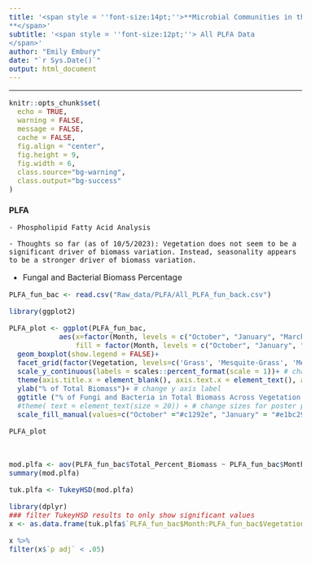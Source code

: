 ```yaml
---
title: '<span style = ''font-size:14pt;''>**Microbial Communities in the changing vegetation of the Chihuahuan Desert 
**</span>'
subtitle: '<span style = ''font-size:12pt;''> All PLFA Data
</span>'
author: "Emily Embury"
date: "`r Sys.Date()`"
output: html_document
---
```

<style type="text/css">
/* Whole document: */ 
body{
  font-size: 12pt;
}
/* Headers */
h1{
  font-size: 12pt;
}
</style>

---

```r
knitr::opts_chunk$set(
  echo = TRUE,              
  warning = FALSE,       
  message = FALSE,  
  cache = FALSE,        
  fig.align = "center", 
  fig.height = 9,
  fig.width = 6,
  class.source="bg-warning",
  class.output="bg-success"
)

```

# **PLFA**
    - Phospholipid Fatty Acid Analysis

    - Thoughts so far (as of 10/5/2023): Vegetation does not seem to be a significant driver of biomass variation. Instead, seasonality appears to be a stronger driver of biomass variation.

- Fungal and Bacterial Biomass Percentage
```r
PLFA_fun_bac <- read.csv("Raw_data/PLFA/All_PLFA_fun_back.csv")

library(ggplot2)

PLFA_plot <- ggplot(PLFA_fun_bac,
            aes(x=factor(Month, levels = c("October", "January", "March", "May", "July")), y = Total_Percent_Biomass,
                fill = factor(Month, levels = c("October", "January", "March", "May", "July"))))+  #change bar order
  geom_boxplot(show.legend = FALSE)+
  facet_grid(factor(Vegetation, levels=c('Grass', 'Mesquite-Grass', 'Mesquite'))~ Type)+
  scale_y_continuous(labels = scales::percent_format(scale = 1))+ # change y-axis to percentage
  theme(axis.title.x = element_blank(), axis.text.x = element_text(), axis.ticks.x   = element_blank()) + #remove x-axis title
  ylab("% of Total Biomass")+ # change y axis label
  ggtitle ("% of Fungi and Bacteria in Total Biomass Across Vegetation Types and Sampleing Periods") + #change title
  #theme( text = element_text(size = 20)) + # change sizes for poster presentation
  scale_fill_manual(values=c("October" ="#c1292e", "January" = "#e1bc29", "March" = "#679436", "May" = "#4895ef" , "July" ="#8187dc"), name = "Month") #add custom colors and change legend name

PLFA_plot



mod.plfa <- aov(PLFA_fun_bac$Total_Percent_Biomass ~ PLFA_fun_bac$Month*PLFA_fun_bac$Vegetation)
summary(mod.plfa)

tuk.plfa <- TukeyHSD(mod.plfa)

library(dplyr)
### filter TukeyHSD results to only show significant values
x <- as.data.frame(tuk.plfa$`PLFA_fun_bac$Month:PLFA_fun_bac$Vegetation`) 

x %>%
filter(x$`p adj` < .05)

```